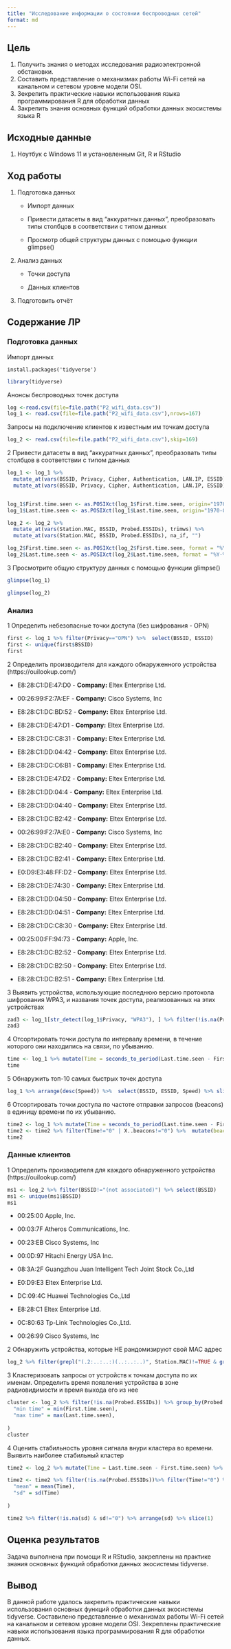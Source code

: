```yaml
---
title: "Исследование информации о состоянии беспроводных сетей"
format: md
---
```


## Цель

1.  Получить знания о методах исследования радиоэлектронной обстановки.
2.  Составить представление о механизмах работы Wi-Fi сетей на канальном и сетевом уровне модели OSI.
3.  Зекрепить практические навыки использования языка программирования R для обработки данных
4.  Закрепить знания основных функций обработки данных экосистемы языка R

## ️Исходные данные

1.  Ноутбук c Windows 11 и установленным Git, R и RStudio

## ️Ход работы

1.  Подготовка данных

    -   Импорт данных

    -   Привести датасеты в вид “аккуратных данных”, преобразовать типы столбцов в
        соответствии с типом данных

    -   Просмотр общей структуры данных с помощью функции glimpse()

2.  Анализ данных

    -   Точки доступа

    -   Данных клиентов

3.  Подготовить отчёт

## Содержание ЛР

### Подготовка данных

Импорт данных

```
install.packages('tidyverse')
```
```r
library(tidyverse)
```

Анонсы беспроводных точек доступа

```r
log <-read.csv(file=file.path("P2_wifi_data.csv"))
log_1 <- read.csv(file=file.path("P2_wifi_data.csv"),nrows=167)
```

Запросы на подключение клиентов к известным им точкам доступа

```r
log_2 <- read.csv(file=file.path("P2_wifi_data.csv"),skip=169)
```

2 Привести датасеты в вид "аккуратных данных", преобразовать типы столбцов в соответствии с типом данных

```r
log_1 <- log_1 %>% 
  mutate_at(vars(BSSID, Privacy, Cipher, Authentication, LAN.IP, ESSID), trimws) %>%
  mutate_at(vars(BSSID, Privacy, Cipher, Authentication, LAN.IP, ESSID), na_if, "")


log_1$First.time.seen <- as.POSIXct(log_1$First.time.seen, origin="1970-01-01")
log_1$Last.time.seen <- as.POSIXct(log_1$Last.time.seen, origin="1970-01-01")
```

```r
log_2 <- log_2 %>% 
  mutate_at(vars(Station.MAC, BSSID, Probed.ESSIDs), trimws) %>%
  mutate_at(vars(Station.MAC, BSSID, Probed.ESSIDs), na_if, "")

log_2$First.time.seen <- as.POSIXct(log_2$First.time.seen, format = "%Y-%m-%d %H:%M:%S")
log_2$Last.time.seen <- as.POSIXct(log_2$Last.time.seen, format = "%Y-%m-%d %H:%M:%S")
```

3 Просмотрите общую структуру данных с помощью функции glimpse()

```r
glimpse(log_1)
```

```r
glimpse(log_2)
```

### **Анализ**

1 Определить небезопасные точки доступа (без шифрования - OPN)

```r
first <- log_1 %>% filter(Privacy=="OPN") %>%  select(BSSID, ESSID)
first <- unique(first$BSSID) 
first
```

2 Определить производителя для каждого обнаруженного устройства (https://ouilookup.com/)

-   E8:28:C1:DE:47:D0 - **Company:** Eltex Enterprise Ltd.

-   00:26:99:F2:7A:EF - **Company:** Cisco Systems, Inc

-   E8:28:C1:DC:BD:52 - **Company:** Eltex Enterprise Ltd.

-   E8:28:C1:DE:47:D1 - **Company:** Eltex Enterprise Ltd.

-   E8:28:C1:DC:C8:31 - **Company:** Eltex Enterprise Ltd.

-   E8:28:C1:DD:04:42 - **Company:** Eltex Enterprise Ltd.

-   E8:28:C1:DC:C6:B1 - **Company:** Eltex Enterprise Ltd.

-   E8:28:C1:DE:47:D2 - **Company:** Eltex Enterprise Ltd.

-   E8:28:C1:DD:04:4 - **Company:** Eltex Enterprise Ltd.

-   E8:28:C1:DD:04:40 - **Company:** Eltex Enterprise Ltd.

-   E8:28:C1:DC:B2:42 - **Company:** Eltex Enterprise Ltd.

-   00:26:99:F2:7A:E0 - **Company:** Cisco Systems, Inc

-   E8:28:C1:DC:B2:40 - **Company:** Eltex Enterprise Ltd.

-   E8:28:C1:DC:B2:41 - **Company:** Eltex Enterprise Ltd.

-   E0:D9:E3:48:FF:D2 - **Company:** Eltex Enterprise Ltd.

-   E8:28:C1:DE:74:30 - **Company:** Eltex Enterprise Ltd.

-   E8:28:C1:DD:04:50 - **Company:** Eltex Enterprise Ltd.

-   E8:28:C1:DD:04:51 - **Company:** Eltex Enterprise Ltd.

-   E8:28:C1:DC:C8:30 - **Company:** Eltex Enterprise Ltd.

-   00:25:00:FF:94:73 - **Company:** Apple, Inc.

-   E8:28:C1:DC:B2:52 - **Company:** Eltex Enterprise Ltd.

-   E8:28:C1:DC:B2:50 - **Company:** Eltex Enterprise Ltd.

-   E8:28:C1:DC:B2:51 - **Company:** Eltex Enterprise Ltd.

3 Выявить устройства, использующие последнюю версию протокола шифрования WPA3, и названия точек доступа, реализованных на этих устройствах

```r
zad3 <- log_1[str_detect(log_1$Privacy, "WPA3"), ] %>% filter(!is.na(Privacy)) %>% select(BSSID, ESSID, Privacy)
zad3
```

4 Отсортировать точки доступа по интервалу времени, в течение которого они находились на связи, по убыванию.

```r
time <- log_1 %>% mutate(Time = seconds_to_period(Last.time.seen - First.time.seen)) %>% arrange(desc(Time)) %>%  select(BSSID, Last.time.seen,First.time.seen, Time)
time
```

5 Обнаружить топ-10 самых быстрых точек доступа

```r
log_1 %>% arrange(desc(Speed)) %>%  select(BSSID, ESSID, Speed) %>% slice(1:10)
```

6 Отсортировать точки доступа по частоте отправки запросов (beacons) в единицу времени по их убыванию.

```r
time2 <- log_1 %>% mutate(Time = seconds_to_period(Last.time.seen - First.time.seen)) %>% arrange(desc(Time)) %>% select(BSSID, Last.time.seen,First.time.seen, X..beacons, Time)
time2 <- time2 %>% filter(Time!="0" | X..beacons!="0") %>%  mutate(beacon = as.integer(X..beacons)/ as.integer(Time)) %>% arrange(desc(beacon)) %>% filter(!is.infinite(beacon)) %>% select(BSSID, X..beacons, Time,beacon)
time2
```

### **Данные клиентов**

1 Определить производителя для каждого обнаруженного устройства (https://ouilookup.com/)

```r
ms1 <- log_2 %>% filter(BSSID!="(not associated)") %>% select(BSSID)
ms1 <- unique(ms1$BSSID) 
ms1
```

-   00:25:00 Apple, Inc.

-   00:03:7F Atheros Communications, Inc.

-   00:23:EB Cisco Systems, Inc

-   00:0D:97 Hitachi Energy USA Inc.

-   08:3A:2F Guangzhou Juan Intelligent Tech Joint Stock Co.,Ltd

-   E0:D9:E3 Eltex Enterprise Ltd.

-   DC:09:4C Huawei Technologies Co.,Ltd

-   E8:28:C1 Eltex Enterprise Ltd.

-   0C:80:63 Tp-Link Technologies Co.,Ltd.

-   00:26:99 Cisco Systems, Inc

2 Обнаружить устройства, которые НЕ рандомизируют свой MAC адрес

```r
log_2 %>% filter(grepl("(.2:..:..:)(..:..:..)", Station.MAC)!=TRUE & grepl("(.6:..:..:)(..:..:..)", Station.MAC)!=TRUE & grepl("(.A:..:..:)(..:..:..)", Station.MAC)!=TRUE & grepl("(.E:..:..:)(..:..:..)", Station.MAC)!=TRUE) %>%  select(Station.MAC)
```

3 Кластеризовать запросы от устройств к точкам доступа по их именам. Определить время появления устройства в зоне радиовидимости и время выхода его из нее

```r
cluster <- log_2 %>% filter(!is.na(Probed.ESSIDs)) %>% group_by(Probed.ESSIDs) %>%  summarise(
  "min time" = min(First.time.seen),
  "max time" = max(Last.time.seen),
  
)
cluster
```

4 Оценить стабильность уровня сигнала внури кластера во времени. Выявить наиболее стабильный кластер

```r

time2 <- log_2 %>% mutate(Time = Last.time.seen - First.time.seen) %>% arrange(desc(Time))

time2 <- time2 %>% filter(!is.na(Probed.ESSIDs))%>% filter(Time!="0") %>% group_by(Probed.ESSIDs) %>%  summarise(
  "mean" = mean(Time),
  "sd" = sd(Time)
  
)

time2 %>% filter(!is.na(sd) & sd!="0") %>% arrange(sd) %>% slice(1)


```

## Оценка результатов

Задача выполнена при помощи R и RStudio, закреплены на практике знания основных функций обработки данных экосистемы tidyverse.

## Вывод

В данной работе удалось закрепить практические навыки использования основных функций обработки данных экосистемы tidyverse.  Составилено представление о механизмах работы Wi-Fi сетей на канальном и  сетевом уровне модели OSI. Зекреплены практические навыки использования языка программирования R для обработки данных.
